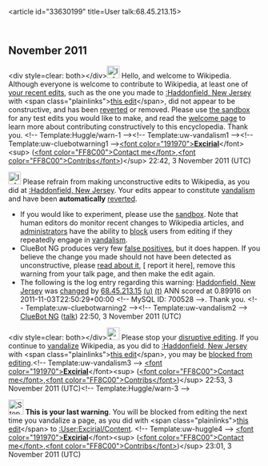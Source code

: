 <article id="33630199" title=User talk:68.45.213.15>
	<talkpage id="33630199" title="User talk:68.45.213.15">

== November 2011 ==

&lt;div style=clear: both&gt;&lt;/div&gt;[[File:Information.svg|25px|alt=|link=]] Hello, and welcome to Wikipedia. Although everyone is welcome to contribute to Wikipedia, at least one of [[Special:Contributions/68.45.213.15|your recent edits]], such as the one you made to [[:Haddonfield, New Jersey]] with &lt;span class=&quot;plainlinks&quot;&gt;[http://en.wikipedia.org/wiki/Haddonfield%2c_New_Jersey?diff=458884173 this edit]&lt;/span&gt;, did not appear to be constructive, and has been [[Help:Reverting|reverted]] or removed. Please use [[Wikipedia:Sandbox|the sandbox]] for any test edits you would like to make, and read the [[Wikipedia:Welcoming committee/Welcome to Wikipedia|welcome page]] to learn more about contributing constructively to this encyclopedia. Thank you. &lt;!-- Template:Huggle/warn-1 --&gt;&lt;!-- Template:uw-vandalism1 --&gt;&lt;!-- Template:uw-cluebotwarning1 --&gt;[[User:Excirial|&lt;font color=&quot;191970&quot;&gt;'''Excirial''']]&lt;/font&gt;&lt;sup&gt; ([[User talk:Excirial|&lt;font color=&quot;FF8C00&quot;&gt;Contact me&lt;/font&gt;]],[[Special:Contributions/Excirial|&lt;font color=&quot;FF8C00&quot;&gt;Contribs&lt;/font&gt;]])&lt;/sup&gt; 22:42, 3 November 2011 (UTC)

[[Image:Information.svg|left|25px|alt=|link=]] Please refrain from making unconstructive edits to Wikipedia, as you did at [[:Haddonfield, New Jersey]]. Your edits appear to constitute [[Wikipedia:Vandalism|vandalism]] and have been '''automatically''' [[Help:Reverting|reverted]].
* If you would like to experiment, please use the [[Wikipedia:Sandbox|sandbox]]. Note that human editors do monitor recent changes to Wikipedia articles, and [[WP:ADMINS|administrators]] have the ability to [[WP:BLOCK|block]] users from editing if they repeatedly engage in [[WP:vandalism|vandalism]].
* ClueBot NG produces very few [[User:ClueBot NG#Information About False Positives|false positives]], but it does happen. If you believe the change you made should not have been detected as unconstructive, please [[User:ClueBot NG#Information About False Positives|read about it]], [{{User:ClueBot NG/Warnings/FPReport|700528}} report it here], remove this warning from your talk page, and then make the edit again. 
* The following is the log entry regarding this warning: [[Haddonfield, New Jersey]] was [http://en.wikipedia.org/w/index.php?title=Haddonfield%2C+New+Jersey&amp;diff=458885209&amp;oldid=458884258 changed] by [[Special:Contributions/68.45.213.15|68.45.213.15]] [[User:68.45.213.15|(u)]] [[User talk:68.45.213.15|(t)]] ANN scored at 0.89916 on 2011-11-03T22:50:29+00:00 &lt;!-- MySQL ID: 700528 --&gt;. Thank you. &lt;!-- Template:uw-cluebotwarning2 --&gt;&lt;!-- Template:uw-vandalism2 --&gt; [[User:ClueBot NG|ClueBot NG]] ([[User talk:ClueBot NG|talk]]) 22:50, 3 November 2011 (UTC)

&lt;div style=clear: both&gt;&lt;/div&gt;[[File:Ambox warning pn.svg|25px|alt=|link=]] Please stop your [[Wikipedia:Disruptive editing|disruptive editing]]. If you continue to [[Wikipedia:Vandalism|vandalize]] Wikipedia, as you did to [[:Haddonfield, New Jersey]] with &lt;span class=&quot;plainlinks&quot;&gt;[http://en.wikipedia.org/wiki/Haddonfield%2c_New_Jersey?diff=458885615 this edit]&lt;/span&gt;, you may be [[Wikipedia:Blocking policy|blocked from editing]].&lt;!-- Template:uw-vandalism3 --&gt; [[User:Excirial|&lt;font color=&quot;191970&quot;&gt;'''Excirial''']]&lt;/font&gt;&lt;sup&gt; ([[User talk:Excirial|&lt;font color=&quot;FF8C00&quot;&gt;Contact me&lt;/font&gt;]],[[Special:Contributions/Excirial|&lt;font color=&quot;FF8C00&quot;&gt;Contribs&lt;/font&gt;]])&lt;/sup&gt; 22:53, 3 November 2011 (UTC)&lt;!-- Template:Huggle/warn-3 --&gt;

[[File:Stop hand nuvola.svg|30px]] '''This is your last warning'''. You will be blocked from editing the next time you vandalize a page, as you did with &lt;span class=&quot;plainlinks&quot;&gt;[http://en.wikipedia.org/wiki/User%3aExcirial%2fContent?diff=458886697 this edit]&lt;/span&gt; to [[:User:Excirial/Content]]. &lt;!-- Template:uw-huggle4 --&gt; [[User:Excirial|&lt;font color=&quot;191970&quot;&gt;'''Excirial''']]&lt;/font&gt;&lt;sup&gt; ([[User talk:Excirial|&lt;font color=&quot;FF8C00&quot;&gt;Contact me&lt;/font&gt;]],[[Special:Contributions/Excirial|&lt;font color=&quot;FF8C00&quot;&gt;Contribs&lt;/font&gt;]])&lt;/sup&gt; 23:01, 3 November 2011 (UTC)
	</talkpage>
</article>